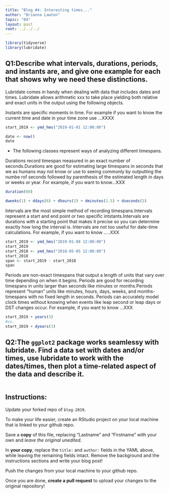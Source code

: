 ```yaml
---
title: "Blog #4: Interesting times..."
author: "Brianna Lawton"
topic: "04"
layout: post
root: ../../../
---
```

```r
library(tidyverse)
library(lubridate)
```

## Q1:Describe what intervals, durations, periods, and instants are, and give one example for each that shows why we need these distinctions.

Lubridate comes in handy when dealing with data that includes dates and times. Lubridate allows arithmetic xxx to take place yielding both relative and exact units in the output using the following objects. 

Instants are specific moments in time. For example if you want to know the current time and date in your time zone use ...XXXX
```r
start_2019 <- ymd_hms("2019-01-01 12:00:00")

date <- now()
date

```
* The following classes represent ways of analyzing different timespans.

Durations record timespan measured in an exact number of seconds.Durations are good for estimating large timespans in seconds that we as humans may not know or use to seeing commonly by outputting the numbe rof seconds followed by parenthesis of the estimated length in days or weeks or year.
For example, if you want to know...XXX
```r
duration(60)

dweeks(1) + ddays(6) + dhours(2) + dminutes(1.5) + dseconds(3)
```

Intervals are the most simple method of recording timespans.Intervals represent a start and end point or two specific intstants.Intervals are durations with a starting point that makes it precise so you can determine exactly how long the interval is. Intervals are not too useful for date-time calculations.
For example, if you want to know .....XXX
```r
start_2019 <- ymd_hms("2019-01-08 12:00:00")
start_2019
start_2018 <- ymd_hms("2018-05-05 12:00:00")
start_2018
span <- start_2019 - start_2018
span
```
Periods are non-exact timespans that output a length of units that vary over time depending on when it begins. Periods are good for recording timespans in units larger than seconds like minutes or months.Periods represent "human" units like minutes, hours, days, weeks, and months-timespans with no fixed length in seconds. Periods can accurately model clock times without knowing when events like leap second or leap days  or DST changes occur.
For example, if you want to know ...XXX

```r
start_2019 + years(3)
#vs.
start_2019 + dyears(3)

```

## Q2:The `ggplot2` package works seamlessy with lubridate. Find a data set with dates and/or times, use lubridate to work with the dates/times, then plot a time-related aspect of the data and describe it.  
```r






```
## Instructions:
Update your forked repo of `blog-2019`. 

To make your life easier, create an RStudio project on your local machine that is linked to your github repo. 

Save a **copy** of this file, replacing "Lastname" and "Firstname" with your own and *leave the original unedited*.

In **your copy**, replace the `title:` and `author:` fields in the YAML above, while leaving the remaining fields intact. Remove the background and the instructions sections and write your blog post!

Push the changes from your local machine to your github repo. 

Once you are done, **create a pull request** to upload your changes to the original repository!

